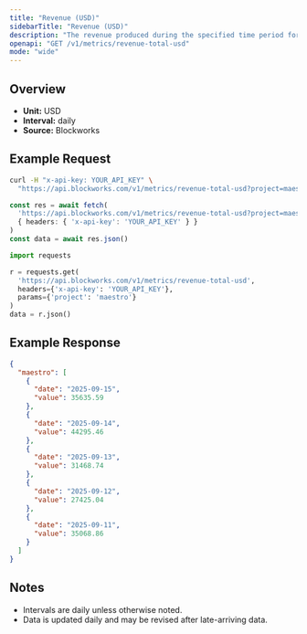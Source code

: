 ```yaml
---
title: "Revenue (USD)"
sidebarTitle: "Revenue (USD)"
description: "The revenue produced during the specified time period for given project."
openapi: "GET /v1/metrics/revenue-total-usd"
mode: "wide"
---
```


## Overview

- **Unit:** USD
- **Interval:** daily
- **Source:** Blockworks

## Example Request

<CodeGroup>

```bash cURL
curl -H "x-api-key: YOUR_API_KEY" \
  "https://api.blockworks.com/v1/metrics/revenue-total-usd?project=maestro"
```

```typescript TypeScript
const res = await fetch(
  'https://api.blockworks.com/v1/metrics/revenue-total-usd?project=maestro',
  { headers: { 'x-api-key': 'YOUR_API_KEY' } }
)
const data = await res.json()
```

```python Python
import requests

r = requests.get(
  'https://api.blockworks.com/v1/metrics/revenue-total-usd',
  headers={'x-api-key': 'YOUR_API_KEY'},
  params={'project': 'maestro'}
)
data = r.json()
```

</CodeGroup>

## Example Response

```json
{
  "maestro": [
    {
      "date": "2025-09-15",
      "value": 35635.59
    },
    {
      "date": "2025-09-14",
      "value": 44295.46
    },
    {
      "date": "2025-09-13",
      "value": 31468.74
    },
    {
      "date": "2025-09-12",
      "value": 27425.04
    },
    {
      "date": "2025-09-11",
      "value": 35068.86
    }
  ]
}
```

## Notes
- Intervals are daily unless otherwise noted.
- Data is updated daily and may be revised after late-arriving data.